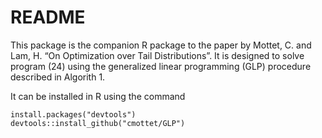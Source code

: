 # README

This package is the companion R package to the paper by Mottet, C. and Lam, H. "On Optimization over Tail Distributions". It is designed to solve program (24) using the generalized linear programming (GLP) procedure described in Algorith 1.

It can be installed in R using the command

```
install.packages("devtools")
devtools::install_github("cmottet/GLP")
```

